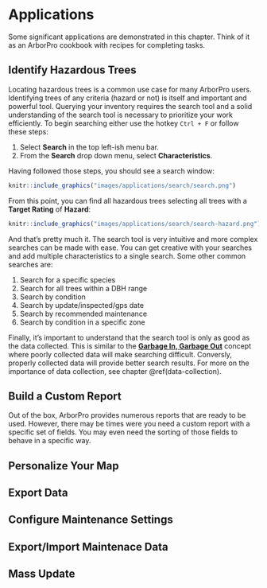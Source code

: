 # Applications {#applications}

Some significant applications are demonstrated in this chapter. Think of it as an ArborPro cookbook with recipes for completing tasks.

## Identify Hazardous Trees

Locating hazardous trees is a common use case for many ArborPro users. Identifying trees of any criteria (hazard or not) is itself and important and powerful tool. Querying your inventory requires the search tool and a solid understanding of the search tool is necessary to prioritize your work efficiently. To begin searching either use the hotkey `Ctrl + F` or follow these steps:

1. Select **Search** in the top left-ish menu bar.
2. From the **Search** drop down menu, select **Characteristics**.

Having followed those steps, you should see a search window:

```r
knitr::include_graphics("images/applications/search/search.png")
```

From this point, you can find all hazardous trees selecting all trees with a **Target Rating** of **Hazard**:

```r
knitr::include_graphics("images/applications/search/search-hazard.png")
```

And that's pretty much it. The search tool is very intuitive and more complex searches can be made with ease. You can get creative with your searches and add multiple characteristics to a single search. Some other common searches are:

1. Search for a specific species
2. Search for all trees within a DBH range
3. Search by condition
4. Search by update/inspected/gps date
5. Search by recommended maintenance
6. Search by condition in a specific zone

Finally, it's important to understand that the search tool is only as good as the data collected. This is similar to the [**Garbage In, Garbage Out**](https://en.wikipedia.org/wiki/Garbage_in,_garbage_out) concept where poorly collected data will make searching difficult. Conversly, properly collected data will provide better search results. For more on the importance of data collection, see chapter \@ref(data-collection).

## Build a Custom Report

Out of the box, ArborPro provides numerous reports that are ready to be used. However, there may be times were you need a custom report with a specific set of fields. You may even need the sorting of those fields to behave in a specific way. 

## Personalize Your Map

## Export Data

## Configure Maintenance Settings

## Export/Import Maintenace Data

## Mass Update